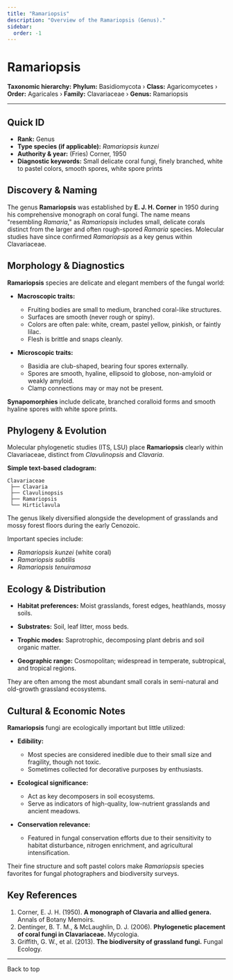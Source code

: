 ```yaml
---
title: "Ramariopsis"
description: "Overview of the Ramariopsis (Genus)."
sidebar:
  order: -1
---
```



# Ramariopsis <Badge variant="note" text="Genus" />

**Taxonomic hierarchy:** **Phylum:** Basidiomycota › **Class:** Agaricomycetes › **Order:** Agaricales › **Family:** Clavariaceae › **Genus:** Ramariopsis

---

## Quick ID
* **Rank:** Genus  
* **Type species (if applicable):** _Ramariopsis kunzei_  
* **Authority & year:** (Fries) Corner, 1950  
* **Diagnostic keywords:** Small delicate coral fungi, finely branched, white to pastel colors, smooth spores, white spore prints  

## Discovery & Naming
The genus **Ramariopsis** was established by **E. J. H. Corner** in 1950 during his comprehensive monograph on coral fungi. The name means "resembling _Ramaria_," as _Ramariopsis_ includes small, delicate corals distinct from the larger and often rough-spored _Ramaria_ species. Molecular studies have since confirmed _Ramariopsis_ as a key genus within Clavariaceae.

## Morphology & Diagnostics
**Ramariopsis** species are delicate and elegant members of the fungal world:

- **Macroscopic traits:**
  - Fruiting bodies are small to medium, branched coral-like structures.
  - Surfaces are smooth (never rough or spiny).
  - Colors are often pale: white, cream, pastel yellow, pinkish, or faintly lilac.
  - Flesh is brittle and snaps cleanly.

- **Microscopic traits:**
  - Basidia are club-shaped, bearing four spores externally.
  - Spores are smooth, hyaline, ellipsoid to globose, non-amyloid or weakly amyloid.
  - Clamp connections may or may not be present.

**Synapomorphies** include delicate, branched coralloid forms and smooth hyaline spores with white spore prints.

## Phylogeny & Evolution
Molecular phylogenetic studies (ITS, LSU) place **Ramariopsis** clearly within Clavariaceae, distinct from _Clavulinopsis_ and _Clavaria_.

**Simple text-based cladogram:**
```
Clavariaceae
 ├── Clavaria
 ├── Clavulinopsis
 ├── Ramariopsis
 └── Hirticlavula
```
The genus likely diversified alongside the development of grasslands and mossy forest floors during the early Cenozoic.

Important species include:

- _Ramariopsis kunzei_ (white coral)
- _Ramariopsis subtilis_
- _Ramariopsis tenuiramosa_

## Ecology & Distribution
- **Habitat preferences:** Moist grasslands, forest edges, heathlands, mossy soils.
- **Substrates:** Soil, leaf litter, moss beds.
- **Trophic modes:** Saprotrophic, decomposing plant debris and soil organic matter.

- **Geographic range:** Cosmopolitan; widespread in temperate, subtropical, and tropical regions.

They are often among the most abundant small corals in semi-natural and old-growth grassland ecosystems.

## Cultural & Economic Notes
**Ramariopsis** fungi are ecologically important but little utilized:

- **Edibility:**
  - Most species are considered inedible due to their small size and fragility, though not toxic.
  - Sometimes collected for decorative purposes by enthusiasts.

- **Ecological significance:**
  - Act as key decomposers in soil ecosystems.
  - Serve as indicators of high-quality, low-nutrient grasslands and ancient meadows.

- **Conservation relevance:**
  - Featured in fungal conservation efforts due to their sensitivity to habitat disturbance, nitrogen enrichment, and agricultural intensification.

Their fine structure and soft pastel colors make _Ramariopsis_ species favorites for fungal photographers and biodiversity surveys.

## Key References
1. Corner, E. J. H. (1950). **A monograph of Clavaria and allied genera.** Annals of Botany Memoirs.  
2. Dentinger, B. T. M., & McLaughlin, D. J. (2006). **Phylogenetic placement of coral fungi in Clavariaceae.** Mycologia.  
3. Griffith, G. W., et al. (2013). **The biodiversity of grassland fungi.** Fungal Ecology.  

---

<LinkButton href="#top" variant="minimal" icon="arrow-up">
  Back to top
</LinkButton>
